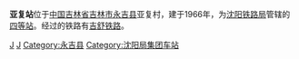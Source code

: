 {{Infobox China railway station
|车站名称 = 亚复站
|图片 = 
|图片介绍 = 
|其他名称 = 
|车站拼音 = Yafu
|英文名称 = Yafu Railway Station
|车站代码 = 62861
|电报码 = YRL<ref>{{cite book|author=铁道部电子计算技术中心, 铁道部运输局|title=铁路车站站名代码表：TMIS使用|publisher=中国铁道出版社|location=北京|year=1998|isbn=9787113030995|pages=159}}</ref>
|拼音码 = YFU
|车站位置 = [[吉林省|吉林省]][[吉林市|吉林市]][[永吉县|永吉县]]亚复村
|坐标 = 
|归属 = [[沈阳铁路局|沈阳铁路局]]
|线路 = [[吉舒铁路|吉舒铁路]]
|车站等级 = [[四等站_(中鐵)|四等站]]
|月台数目 = 
}}
'''亚复站'''位于[[中国|中国]][[吉林省|吉林省]][[吉林市|吉林市]][[永吉县|永吉县]]亚复村，建于1966年，为[[沈阳铁路局|沈阳铁路局]]管辖的[[四等站_(中鐵)|四等站]]。经过的铁路有[[吉舒铁路|吉舒铁路]]。

{{吉舒铁路}}

[[Category:1966年建築|J]]
[[Category:吉林市铁路车站|J]]
[[Category:永吉县|Category:永吉县]]
[[Category:沈阳局集团车站|Category:沈阳局集团车站]]

{{China-rail-stub}}